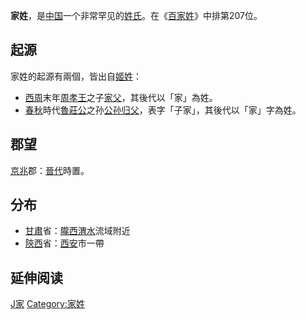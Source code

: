 {{姓氏
|姓氏=家
|拼音=Jiā
|中国大陆=Jia
|南京官話=ja<sup>1</sup>
|台湾=Chia
|香港=Ka/Kah
|澳门=Ka
|新加坡=
|马来西亚=
|越南=Gia
|韩国=
|反切=
|同音字=
|堂号=
|郡望=[[京兆郡|京兆郡]]
}}

'''家姓'''，是[[中国|中国]]一个非常罕见的[[姓氏|姓氏]]。在《[[百家姓|百家姓]]》中排第207位。

==起源==
家姓的起源有兩個，皆出自[[姬姓|姬姓]]：
*[[西周|西周]]末年[[周孝王|周孝王]]之子[[家父|家父]]，其後代以「家」為姓。
*[[春秋时期|春秋]]時代[[魯莊公|魯莊公]]之孙[[公孙归父|公孙归父]]，表字「子家」，其後代以「家」字為姓。

==郡望==
[[京兆郡|京兆]]郡：[[晋朝|晉代]]時置。

==分布==
*[[甘肅|甘肅]]省：[[陇西县|隴西]][[渭水|渭水]]流域附近
*[[陝西|陝西]]省：[[西安|西安]]市一帶

== 延伸阅读 ==
{{Wikisource further reading}}

[[Category:漢姓|J家]]
[[Category:家姓|Category:家姓]]